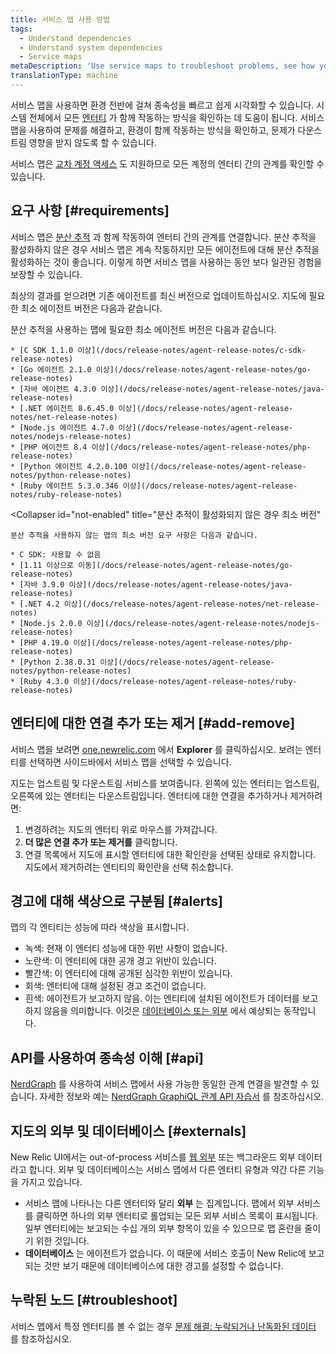 ```yaml
---
title: 서비스 맵 사용 방법
tags:
  - Understand dependencies
  - Understand system dependencies
  - Service maps
metaDescription: 'Use service maps to troubleshoot problems, see how your environment works together, and prevent downstream repercussions.'
translationType: machine
---
```


서비스 맵을 사용하면 환경 전반에 걸쳐 종속성을 빠르고 쉽게 시각화할 수 있습니다. 시스템 전체에서 모든 [엔터티](/docs/what-entity-new-relic) 가 함께 작동하는 방식을 확인하는 데 도움이 됩니다. 서비스 맵을 사용하여 문제를 해결하고, 환경이 함께 작동하는 방식을 확인하고, 문제가 다운스트림 영향을 받지 않도록 할 수 있습니다.

서비스 맵은 [교차 계정 액세스](/docs/new-relic-one/use-new-relic-one/core-concepts/cross-account-features-security) 도 지원하므로 모든 계정의 엔터티 간의 관계를 확인할 수 있습니다.

## 요구 사항 [#requirements]

서비스 맵은 [분산 추적](/docs/apm/distributed-tracing/getting-started/introduction-distributed-tracing) 과 함께 작동하여 엔터티 간의 관계를 연결합니다. 분산 추적을 활성화하지 않은 경우 서비스 맵은 계속 작동하지만 모든 에이전트에 대해 분산 추적을 활성화하는 것이 좋습니다. 이렇게 하면 서비스 맵을 사용하는 동안 보다 일관된 경험을 보장할 수 있습니다.

최상의 결과를 얻으려면 기존 에이전트를 최신 버전으로 업데이트하십시오. 지도에 필요한 최소 에이전트 버전은 다음과 같습니다.

<CollapserGroup>
  <Collapser
    id="dt-enabled"
    title="분산 추적이 활성화된 경우 최소 버전"
  >
    분산 추적을 사용하는 맵에 필요한 최소 에이전트 버전은 다음과 같습니다.

    * [C SDK 1.1.0 이상](/docs/release-notes/agent-release-notes/c-sdk-release-notes)
    * [Go 에이전트 2.1.0 이상](/docs/release-notes/agent-release-notes/go-release-notes)
    * [자바 에이전트 4.3.0 이상](/docs/release-notes/agent-release-notes/java-release-notes)
    * [.NET 에이전트 8.6.45.0 이상](/docs/release-notes/agent-release-notes/net-release-notes)
    * [Node.js 에이전트 4.7.0 이상](/docs/release-notes/agent-release-notes/nodejs-release-notes)
    * [PHP 에이전트 8.4 이상](/docs/release-notes/agent-release-notes/php-release-notes)
    * [Python 에이전트 4.2.0.100 이상](/docs/release-notes/agent-release-notes/python-release-notes)
    * [Ruby 에이전트 5.3.0.346 이상](/docs/release-notes/agent-release-notes/ruby-release-notes)
  </Collapser>

  <Collapser
    id="not-enabled"
    title="분산 추적이 활성화되지 않은 경우 최소 버전"
  >
    분산 추적을 사용하지 않는 맵의 최소 버전 요구 사항은 다음과 같습니다.

    * C SDK: 사용할 수 없음
    * [1.11 이상으로 이동](/docs/release-notes/agent-release-notes/go-release-notes)
    * [자바 3.9.0 이상](/docs/release-notes/agent-release-notes/java-release-notes)
    * [.NET 4.2 이상](/docs/release-notes/agent-release-notes/net-release-notes)
    * [Node.js 2.0.0 이상](/docs/release-notes/agent-release-notes/nodejs-release-notes)
    * [PHP 4.19.0 이상](/docs/release-notes/agent-release-notes/php-release-notes)
    * [Python 2.38.0.31 이상](/docs/release-notes/agent-release-notes/python-release-notes)
    * [Ruby 4.3.0 이상](/docs/release-notes/agent-release-notes/ruby-release-notes)
  </Collapser>
</CollapserGroup>

## 엔터티에 대한 연결 추가 또는 제거 [#add-remove]

서비스 맵을 보려면 [one.newrelic.com](https://one.newrelic.com) 에서 **Explorer** 를 클릭하십시오. 보려는 엔터티를 선택하면 사이드바에서 서비스 맵을 선택할 수 있습니다.

지도는 업스트림 및 다운스트림 서비스를 보여줍니다. 왼쪽에 있는 엔터티는 업스트림, 오른쪽에 있는 엔터티는 다운스트림입니다. 엔터티에 대한 연결을 추가하거나 제거하려면:

1. 변경하려는 지도의 엔터티 위로 마우스를 가져갑니다.
2. **더 많은 연결 추가 또는 제거를** 클릭합니다.
3. 연결 목록에서 지도에 표시할 엔터티에 대한 확인란을 선택된 상태로 유지합니다. 지도에서 제거하려는 엔티티의 확인란을 선택 취소합니다.

## 경고에 대해 색상으로 구분됨 [#alerts]

맵의 각 엔티티는 성능에 따라 색상을 표시합니다.

* 녹색: 현재 이 엔터티 성능에 대한 위반 사항이 없습니다.
* 노란색: 이 엔터티에 대한 공개 경고 위반이 있습니다.
* 빨간색: 이 엔터티에 대해 공개된 심각한 위반이 있습니다.
* 회색: 엔터티에 대해 설정된 경고 조건이 없습니다.
* 흰색: 에이전트가 보고하지 않음. 이는 엔티티에 설치된 에이전트가 데이터를 보고하지 않음을 의미합니다. 이것은 [데이터베이스 또는 외부](#externals) 에서 예상되는 동작입니다.

## API를 사용하여 종속성 이해 [#api]

[NerdGraph](/docs/apis/graphql-api/get-started/introduction-new-relic-nerdgraph) 를 사용하여 서비스 맵에서 사용 가능한 동일한 관계 연결을 발견할 수 있습니다. 자세한 정보와 예는 [NerdGraph GraphiQL 관계 API 자습서](/docs/apis/graphql-api/tutorials/graphql-relationships-api-tutorial) 를 참조하십시오.

## 지도의 외부 및 데이터베이스 [#externals]

New Relic UI에서는 out-of-process 서비스를 [웹 외부](/docs/using-new-relic/welcome-new-relic/get-started/glossary#web-external) 또는 백그라운드 외부 데이터라고 합니다. 외부 및 데이터베이스는 서비스 맵에서 다른 엔터티 유형과 약간 다른 기능을 가지고 있습니다.

* 서비스 맵에 나타나는 다른 엔터티와 달리 **외부** 는 집계입니다. 맵에서 외부 서비스를 클릭하면 하나의 외부 엔터티로 롤업되는 모든 외부 서비스 목록이 표시됩니다. 일부 엔터티에는 보고되는 수십 개의 외부 항목이 있을 수 있으므로 맵 혼란을 줄이기 위한 것입니다.
* **데이터베이스** 는 에이전트가 없습니다. 이 때문에 서비스 호출이 New Relic에 보고되는 것만 보기 때문에 데이터베이스에 대한 경고를 설정할 수 없습니다.

## 누락된 노드 [#troubleshoot]

서비스 맵에서 특정 엔터티를 볼 수 없는 경우 [문제 해결: 누락되거나 난독화된 데이터](/docs/troubleshooting-missing-or-obfuscated-data-new-relic-one) 를 참조하십시오.